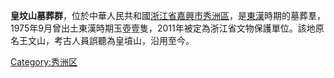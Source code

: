 {{multiple issues|
{{expand|time=2015-09-22T06:31:13+00:00}}
{{unreferenced|time=2015-09-22T06:31:13+00:00}}
}}
'''皇坟山墓葬群'''，位於中華人民共和國[[浙江省|浙江省]][[嘉興市|嘉興市]][[秀洲區|秀洲區]]，是[[東漢|東漢]]時期的墓葬羣，1975年9月曾出土東漢時期玉壺壹隻，2011年被定為浙江省文物保護單位。該地原名王文山，考古人員誤聽為皇墳山，沿用至今。

[[Category:秀洲区|Category:秀洲区]]